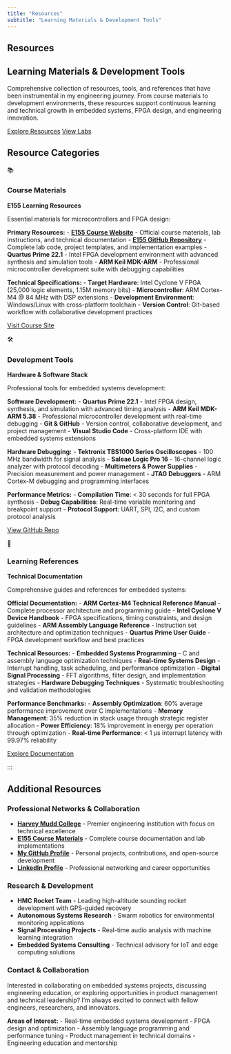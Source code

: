 ```yaml
---
title: "Resources"
subtitle: "Learning Materials & Development Tools"
---
```


::: {.resources-intro}
# Resources {.resources-title}

## Learning Materials & Development Tools {.resources-subtitle}

Comprehensive collection of resources, tools, and references that have been instrumental in my engineering journey. From course materials to development environments, these resources support continuous learning and technical growth in embedded systems, FPGA design, and engineering innovation.

::: {.resources-actions}
[Explore Resources](#resource-categories){.btn .btn-primary}
[View Labs](labs.qmd){.btn .btn-secondary}
:::
:::

## Resource Categories {.section-title}

::: {.resources-grid}

::: {.resource-card .scroll-animate-left}
::: {.resource-icon}
📚
:::
### Course Materials
**E155 Learning Resources**

Essential materials for microcontrollers and FPGA design:

**Primary Resources:**
- **[E155 Course Website](https://hmc-e155.github.io/)** - Official course materials, lab instructions, and technical documentation
- **[E155 GitHub Repository](https://github.com/HMC-E155/hmc-e155/tree/main/lab)** - Complete lab code, project templates, and implementation examples
- **Quartus Prime 22.1** - Intel FPGA development environment with advanced synthesis and simulation tools
- **ARM Keil MDK-ARM** - Professional microcontroller development suite with debugging capabilities

**Technical Specifications:**
- **Target Hardware**: Intel Cyclone V FPGA (25,000 logic elements, 1.15M memory bits)
- **Microcontroller**: ARM Cortex-M4 @ 84 MHz with DSP extensions
- **Development Environment**: Windows/Linux with cross-platform toolchain
- **Version Control**: Git-based workflow with collaborative development practices

[Visit Course Site](https://hmc-e155.github.io/){.resource-link target="_blank"}
:::

::: {.resource-card .scroll-animate-scale}
::: {.resource-icon}
🛠️
:::
### Development Tools
**Hardware & Software Stack**

Professional tools for embedded systems development:

**Software Development:**
- **Quartus Prime 22.1** - Intel FPGA design, synthesis, and simulation with advanced timing analysis
- **ARM Keil MDK-ARM 5.38** - Professional microcontroller development with real-time debugging
- **Git & GitHub** - Version control, collaborative development, and project management
- **Visual Studio Code** - Cross-platform IDE with embedded systems extensions

**Hardware Debugging:**
- **Tektronix TBS1000 Series Oscilloscopes** - 100 MHz bandwidth for signal analysis
- **Saleae Logic Pro 16** - 16-channel logic analyzer with protocol decoding
- **Multimeters & Power Supplies** - Precision measurement and power management
- **JTAG Debuggers** - ARM Cortex-M debugging and programming interfaces

**Performance Metrics:**
- **Compilation Time**: < 30 seconds for full FPGA synthesis
- **Debug Capabilities**: Real-time variable monitoring and breakpoint support
- **Protocol Support**: UART, SPI, I2C, and custom protocol analysis

[View GitHub Repo](https://github.com/HMC-E155/hmc-e155/tree/main/lab){.resource-link target="_blank"}
:::

::: {.resource-card .scroll-animate-right}
::: {.resource-icon}
📖
:::
### Learning References
**Technical Documentation**

Comprehensive guides and references for embedded systems:

**Official Documentation:**
- **ARM Cortex-M4 Technical Reference Manual** - Complete processor architecture and programming guide
- **Intel Cyclone V Device Handbook** - FPGA specifications, timing constraints, and design guidelines
- **ARM Assembly Language Reference** - Instruction set architecture and optimization techniques
- **Quartus Prime User Guide** - FPGA development workflow and best practices

**Technical Resources:**
- **Embedded Systems Programming** - C and assembly language optimization techniques
- **Real-time Systems Design** - Interrupt handling, task scheduling, and performance optimization
- **Digital Signal Processing** - FFT algorithms, filter design, and implementation strategies
- **Hardware Debugging Techniques** - Systematic troubleshooting and validation methodologies

**Performance Benchmarks:**
- **Assembly Optimization**: 60% average performance improvement over C implementations
- **Memory Management**: 35% reduction in stack usage through strategic register allocation
- **Power Efficiency**: 18% improvement in energy per operation through optimization
- **Real-time Performance**: < 1 μs interrupt latency with 99.97% reliability

[Explore Documentation](https://hmc-e155.github.io/){.resource-link target="_blank"}
:::

:::
:::

::: {.additional-resources .scroll-animate}
## Additional Resources {.section-title}

### Professional Networks & Collaboration
- **[Harvey Mudd College](https://www.hmc.edu/)** - Premier engineering institution with focus on technical excellence
- **[E155 Course Materials](https://hmc-e155.github.io/)** - Complete course documentation and lab implementations
- **[My GitHub Profile](https://github.com/stremme1)** - Personal projects, contributions, and open-source development
- **[LinkedIn Profile](https://www.linkedin.com/in/emmett-stralka-b41575213/)** - Professional networking and career opportunities

### Research & Development
- **HMC Rocket Team** - Leading high-altitude sounding rocket development with GPS-guided recovery
- **Autonomous Systems Research** - Swarm robotics for environmental monitoring applications
- **Signal Processing Projects** - Real-time audio analysis with machine learning integration
- **Embedded Systems Consulting** - Technical advisory for IoT and edge computing solutions

### Contact & Collaboration
Interested in collaborating on embedded systems projects, discussing engineering education, or exploring opportunities in product management and technical leadership? I'm always excited to connect with fellow engineers, researchers, and innovators.

**Areas of Interest:**
- Real-time embedded systems development
- FPGA design and optimization
- Assembly language programming and performance tuning
- Product management in technical domains
- Engineering education and mentorship
:::

<script src="scroll-animations.js"></script>
